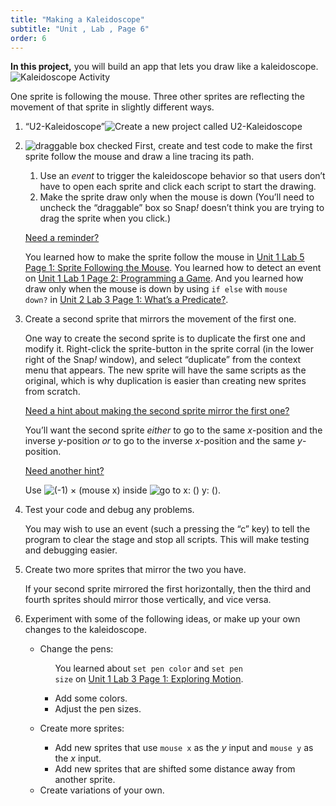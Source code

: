 ```yaml
---
title: "Making a Kaleidoscope"
subtitle: "Unit , Lab , Page 6"
order: 6
---
```


::: learn
<p><strong>In this project,</strong> you will build an app that lets you
draw like a kaleidoscope.<br />
<img src="/img/1-introduction/topic1-kaleidoscope.gif" alt="Kaleidoscope Activity" class="indent"/></p>
:::

<p>One sprite is following the mouse. Three other sprites are reflecting
the movement of that sprite in slightly different ways.</p>

::: forYouToDo
<ol>

<li>

::: newProject
["U2-Kaleidoscope"]{.text}<img src="/img/icons/new-project-called.png" title="Create a new project called U2-Kaleidoscope" alt="Create a new project called U2-Kaleidoscope"/>
:::

</li>

<li>

<img src="/img/2-complexity/draggable-check-box.png" title="draggable box checked" alt="draggable box checked" class="imageRight"/>
First, create and test code to make the first sprite follow the mouse
and draw a line tracing its path.

<ol>

<li>Use an <em>event</em> to trigger the kaleidoscope behavior so that
users don't have to open each sprite and click each script to start the
drawing.</li>

<li>Make the sprite draw only when the mouse is down (You'll need to
uncheck the "draggable" box so Snap<em>!</em> doesn't think you are
trying to drag the sprite when you click.)</li>

</ol>

::: endnote
<p><a href="#hint-mousedown" data-bs-toggle="collapse" title="Need a reminder about making the first sprite follow the mouse, detecting an event, or drawing only when the mouse is down?">Need
a reminder?</a></p>

::: {#hint-mousedown .collapse}
<p>You learned how to make the sprite follow the mouse in
<a href="/unit-1/lab-5/1-following-sprites.html" title="Unit 1 Lab 5 Page 1: Sprite Following the Mouse">Unit
1 Lab 5 Page 1: Sprite Following the Mouse</a>. You learned how to
detect an event on
<a href="/unit-1/lab-1/2-start-your-first-snap-app.html" title="Unit 1 Lab 1 Page 2: Programming a Game">Unit
1 Lab 1 Page 2: Programming a Game</a>. And you learned how draw only
when the mouse is down by using <code>if else</code> with <code>mouse
down?</code> in
<a href="/unit-2/lab-3/1-what-is-predicate.html" title="Unit 2 Lab 3 Page 1: What's a Predicate?">Unit
2 Lab 3 Page 1: What's a Predicate?</a>.</p>
:::
:::

</li>

<li>

Create a second sprite that mirrors the movement of the first one.

::: endnote
<p>One way to create the second sprite is to duplicate the first one and
modify it. Right-click the sprite-button in the sprite corral (in the
lower right of the Snap<em>!</em> window), and select "duplicate" from
the context menu that appears. The new sprite will have the same scripts
as the original, which is why duplication is easier than creating new
sprites from scratch.</p>

<p><a href="#hint-second-sprite" data-bs-toggle="collapse" title="Need a hint about making the second sprite mirror the first one?">Need
a hint about making the second sprite mirror the first one?</a></p>

::: {#hint-second-sprite .collapse}
<p>You'll want the second sprite <em>either</em> to go to the same
<em>x</em>-position and the inverse <em>y</em>-position <em>or</em> to
go to the inverse <em>x</em>-position and the same
<em>y</em>-position.</p>

<a href="#hint-second-sprite-second-hint" data-bs-toggle="collapse" title="Need another hint aboout the second sprite that mirrors the first?">Need
another hint?</a>

::: {#hint-second-sprite-second-hint .collapse}
<p>Use
<img src="/img/2-complexity/inverse-mouse-x.png" title="(-1) × (mouse x)" alt="(-1) × (mouse x)"/>
inside
<img src="/img/blocks/go-to-x-y.png" title="go to x: () y: ()" alt="go to x: () y: ()"/>.</p>
:::
:::
:::

</li>

<li>

Test your code and debug any problems.

::: endnote
You may wish to use an event (such a pressing the "c" key) to tell the
program to clear the stage and stop all scripts. This will make testing
and debugging easier.
:::

</li>

<li>

Create two more sprites that mirror the two you have.

::: endnote
<p>If your second sprite mirrored the first horizontally, then the third
and fourth sprites should mirror those vertically, and vice versa.</p>
:::

</li>

</ol>
:::

::: ifTime
<ol start="6">

<li>

Experiment with some of the following ideas, or make up your own changes
to the kaleidoscope.

<ul>

<li>

Change the pens:

<ul>

::: sidenoteBig
You learned about <code>set pen color</code> and <code>set pen
size</code> on
<a href="/unit-1/lab-3/1-exploring-motion.html" title="Unit 1 Lab 3 Page 1: Exploring Motion">Unit
1 Lab 3 Page 1: Exploring Motion</a>.
:::

<li>Add some colors.</li>

<li>Adjust the pen sizes.</li>

</ul>

</li>

<li>

Create more sprites:

<ul>

<li>Add new sprites that use <code>mouse x</code> as the <em>y</em>
input and <code>mouse y</code> as the <em>x</em> input.</li>

<li>Add new sprites that are shifted some distance away from another
sprite.</li>

</ul>

</li>

<li>Create variations of your own.</li>

</ul>

</li>

</ol>
:::
